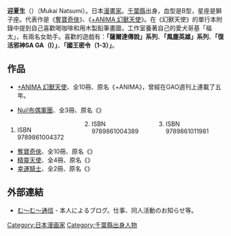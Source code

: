 {{japanese|japanese=迎夏生|kana=むかい なつみ|romaji=Mukai Natsumi}}
{{漫畫}}
'''迎夏生'''（{{lang|ja|むかい なつみ}}）（Mukai  Natsumi）。日本[[漫畫家|漫畫家]]。[[千葉縣|千葉縣]]出身，血型是B型，星座是獅子座。代表作是《[[奪寶奇俠|奪寶奇俠]]》、《[[幻獸天使|+ANIMA 幻獸天使]]》。在《幻獸天使》的單行本附錄中提到自己喜歡喝咖啡和用木製鉛筆畫圖，工作室養著自己的愛犬哥基「福太」，有兩名女助手。喜歡的遊戲有：'''「薩爾達傳說」系列'''、'''「風塵英雄」系列'''、'''「復活邪神SA GA（I）」'''、'''「國王密令（1-3）」'''。

==作品==
* [[幻獸天使|+ANIMA 幻獸天使]]、全10冊、原名《+ANIMA》，曾經在GAO週刊上連載了五年。

* [[Nui!布偶軍團|Nui!布偶軍團]]、全3冊、原名《{{tsl|ja|Nui!|}}》
<div class="references-small" style="-moz-column-count:3; column-count:3;">
# ISBN 9789861004372
# ISBN 9789861004389
# ISBN 9789861011981
</div>

* [[奪寶奇俠|奪寶奇俠]]、全10冊、原名《{{lang|ja|いただきっ春平!!}}》
* [[精靈天使|精靈天使]]、全4冊、原名《{{lang|ja|{{tsl|ja|ワンダル・ワンダリング!|}}}}》
* [[幸運騎士|幸運騎士]]、全2冊、原名《{{lang|ja|{{tsl|ja|フォーチュン・クエスト|}}}}》

== 外部連結 ==
*[http://corgibeam.blog.so-net.ne.jp/ む～む～通信] {{Wayback|url=http://corgibeam.blog.so-net.ne.jp/ |date=20190509104149 }} - 本人によるブログ。仕事、同人活動のお知らせ等。

{{Authority control}}
{{manga-stub}}
{{DEFAULTSORT:Mukai Natsumi}}
[[Category:日本漫画家|Category:日本漫画家]]
[[Category:千葉縣出身人物|Category:千葉縣出身人物]]